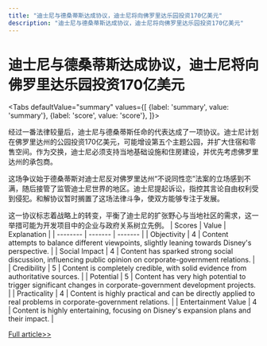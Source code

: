 ```yaml
---
title: "迪士尼与德桑蒂斯达成协议，迪士尼将向佛罗里达乐园投资170亿美元"
description: "迪士尼与德桑蒂斯达成协议，迪士尼将向佛罗里达乐园投资170亿美元"
---
```



# 迪士尼与德桑蒂斯达成协议，迪士尼将向佛罗里达乐园投资170亿美元


<Tabs
	defaultValue="summary"
	values={[
	{label: 'summary', value: 'summary'},
	{label: 'score', value: 'score'},
]}>
<TabItem value="summary">


经过一番法律较量后，迪士尼与德桑蒂斯任命的代表达成了一项协议。迪士尼计划在佛罗里达州的公园投资170亿美元，可能增设第五个主题公园，并扩大住宿和零售空间。作为交换，迪士尼必须支持当地基础设施和住房建设，并优先考虑佛罗里达州的承包商。

这场争议始于德桑蒂斯对迪士尼反对佛罗里达州“不说同性恋”法案的立场感到不满，随后接管了监管迪士尼世界的地区。迪士尼提起诉讼，指控其言论自由权利受到侵犯。和解协议暂时搁置了这场法律斗争，使双方能够专注于发展。

这一协议标志着战略上的转变，平衡了迪士尼的扩张野心与当地社区的需求，这一举措可能为开发项目中的企业与政府关系树立先例。
</TabItem>
<TabItem value="score">
	| Scores     | Value   | Explanation |
	| -------- | ------- | ------- |
	| Objectivity  | 4    | Content attempts to balance different viewpoints, slightly leaning towards Disney's perspective.    |
	| Social Impact | 4     | Content has sparked strong social discussion, influencing public opinion on corporate-government relations.    |
	| Credibility    | 5    | Content is completely credible, with solid evidence from authoritative sources.    |
	| Potential    | 5    | Content has very high potential to trigger significant changes in corporate-government development projects.    |
	| Practicality    | 4    | Content is highly practical and can be directly applied to real problems in corporate-government relations.    |
	| Entertainment Value    | 4    | Content is highly entertaining, focusing on Disney's expansion plans and their impact.    |
</TabItem>
</Tabs>

[Full article>>](https://apnews.com/article/disney-world-desantis-board-5th-park-6901cca6c953c5316c2c92cd93341212)
